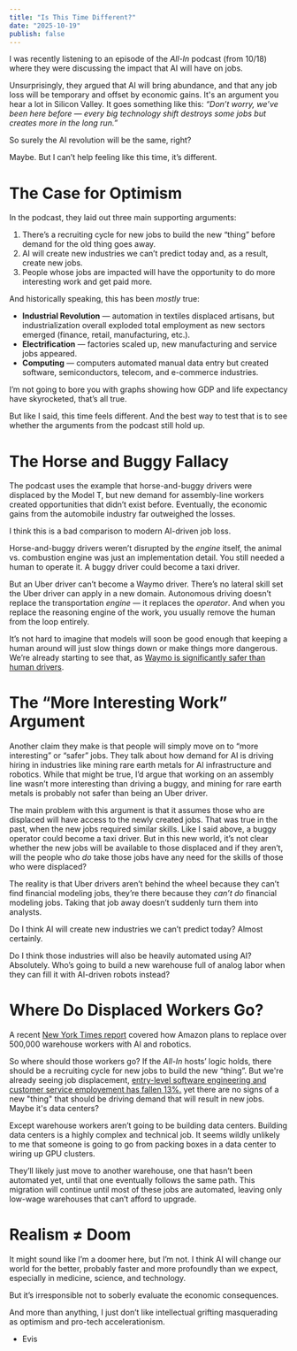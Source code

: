 ```yaml
---
title: "Is This Time Different?"
date: "2025-10-19"
publish: false
---
```


I was recently listening to an episode of the _All-In_ podcast (from 10/18) where they were discussing the impact that AI will have on jobs.

Unsurprisingly, they argued that AI will bring abundance, and that any job loss will be temporary and offset by economic gains. It's an argument you hear a lot in Silicon Valley. It goes something like this: _“Don’t worry, we’ve been here before — every big technology shift destroys some jobs but creates more in the long run.”_

So surely the AI revolution will be the same, right?

Maybe. But I can’t help feeling like this time, it’s different.

# The Case for Optimism

In the podcast, they laid out three main supporting arguments:

1. There’s a recruiting cycle for new jobs to build the new “thing” before demand for the old thing goes away.
2. AI will create new industries we can’t predict today and, as a result, create new jobs.
3. People whose jobs are impacted will have the opportunity to do more interesting work and get paid more.

And historically speaking, this has been _mostly_ true:

- **Industrial Revolution** — automation in textiles displaced artisans, but industrialization overall exploded total employment as new sectors emerged (finance, retail, manufacturing, etc.).
- **Electrification** — factories scaled up, new manufacturing and service jobs appeared.
- **Computing** — computers automated manual data entry but created software, semiconductors, telecom, and e-commerce industries.

I’m not going to bore you with graphs showing how GDP and life expectancy have skyrocketed, that’s all true.

But like I said, this time feels different. And the best way to test that is to see whether the arguments from the podcast still hold up.

# The Horse and Buggy Fallacy

The podcast uses the example that horse-and-buggy drivers were displaced by the Model T, but new demand for assembly-line workers created opportunities that didn’t exist before. Eventually, the economic gains from the automobile industry far outweighed the losses.

I think this is a bad comparison to modern AI-driven job loss.

Horse-and-buggy drivers weren’t disrupted by the _engine_ itself, the animal vs. combustion engine was just an implementation detail. You still needed a human to operate it. A buggy driver could become a taxi driver.

But an Uber driver can’t become a Waymo driver. There’s no lateral skill set the Uber driver can apply in a new domain. Autonomous driving doesn’t replace the transportation _engine_ — it replaces the _operator_. And when you replace the reasoning engine of the work, you usually remove the human from the loop entirely.

It’s not hard to imagine that models will soon be good enough that keeping a human around will just slow things down or make things more dangerous. We’re already starting to see that, as [Waymo is significantly safer than human drivers](https://waymo.com/safety/impact/).

# The “More Interesting Work” Argument

Another claim they make is that people will simply move on to “more interesting” or “safer” jobs. They talk about how demand for AI is driving hiring in industries like mining rare earth metals for AI infrastructure and robotics. While that might be true, I’d argue that working on an assembly line wasn’t more interesting than driving a buggy, and mining for rare earth metals is probably not safer than being an Uber driver.

The main problem with this argument is that it assumes those who are displaced will have access to the newly created jobs. That was true in the past, when the new jobs required similar skills. Like I said above, a buggy operator could become a taxi driver. But in this new world, it’s not clear whether the new jobs will be available to those displaced and if they aren’t, will the people who _do_ take those jobs have any need for the skills of those who were displaced?

The reality is that Uber drivers aren’t behind the wheel because they can’t find financial modeling jobs, they’re there because they _can’t do_ financial modeling jobs. Taking that job away doesn’t suddenly turn them into analysts.

Do I think AI will create new industries we can’t predict today? Almost certainly.

Do I think those industries will also be heavily automated using AI? Absolutely. Who’s going to build a new warehouse full of analog labor when they can fill it with AI-driven robots instead?

# Where Do Displaced Workers Go?

A recent [New York Times report](https://www.nytimes.com/2025/10/21/technology/inside-amazons-plans-to-replace-workers-with-robots.html) covered how Amazon plans to replace over 500,000 warehouse workers with AI and robotics.

So where should those workers go? If the _All-In_ hosts’ logic holds, there should be a recruiting cycle for new jobs to build the new “thing”. But we're already seeing job displacement, [entry-level software engineering and customer service employement has fallen 13%.](https://sfstandard.com/2025/08/27/ai-entry-level-jobs-decline/) yet there are no signs of a new "thing" that should be driving demand that will result in new jobs. Maybe it's data centers?

Except warehouse workers aren’t going to be building data centers. Building data centers is a highly complex and technical job. It seems wildly unlikely to me that someone is going to go from packing boxes in a data center to wiring up GPU clusters.

They’ll likely just move to another warehouse, one that hasn’t been automated yet, until that one eventually follows the same path. This migration will continue until most of these jobs are automated, leaving only low-wage warehouses that can’t afford to upgrade.

# Realism ≠ Doom

It might sound like I’m a doomer here, but I’m not. I think AI will change our world for the better, probably faster and more profoundly than we expect, especially in medicine, science, and technology.

But it’s irresponsible not to soberly evaluate the economic consequences.

And more than anything, I just don’t like intellectual grifting masquerading as optimism and pro-tech accelerationism.

- Evis
